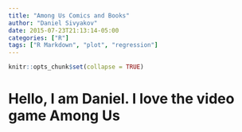 ---
title: "Among Us Comics and Books"
author: "Daniel Sivyakov"
date: 2015-07-23T21:13:14-05:00
categories: ["R"]
tags: ["R Markdown", "plot", "regression"]
---

```{r setup, include=FALSE}
knitr::opts_chunk$set(collapse = TRUE)
```

# Hello, I am Daniel. I love the video game Among Us